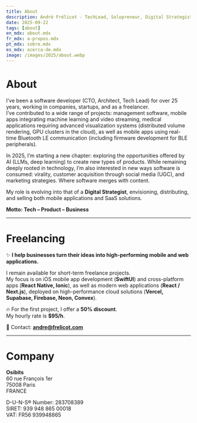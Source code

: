 ```yaml
---
title: About
description: André Frélicot - TechLead, Solopreneur, Digital Strategist. Tech - Product - Business.
date: 2025-09-22
tags: [about]
en_mdx: about.mdx
fr_mdx: a-propos.mdx
pt_mdx: sobre.mdx
es_mdx: acerca-de.mdx
image: /images/2025/about.webp
---
```


<ThreeCube />

# About  

I’ve been a software developer (CTO, Architect, Tech Lead) for over 25 years, working in companies, startups, and as a freelancer.  
I’ve contributed to a wide range of projects: management software, mobile apps integrating machine learning and video streaming, medical applications requiring advanced visualization systems (distributed volume rendering, GPU clusters in the cloud), as well as mobile apps using real-time Bluetooth LE communication (including firmware development for BLE peripherals).  

In 2025, I’m starting a new chapter: exploring the opportunities offered by AI (LLMs, deep learning) to create new types of products. While remaining deeply rooted in technology, I’m also interested in new ways software is consumed: virality, customer acquisition through social media (UGC), and marketing strategies. Where software merges with content.  

My role is evolving into that of a **Digital Strategist**, envisioning, distributing, and selling both mobile applications and SaaS solutions.  

**Motto: Tech – Product – Business**  

---

# Freelancing  

✨ **I help businesses turn their ideas into high-performing mobile and web applications.**  

I remain available for short-term freelance projects.  
My focus is on iOS mobile app development (**SwiftUI**) and cross-platform apps (**React Native, Ionic**), as well as modern web applications (**React / Next.js**), deployed on high-performance cloud solutions (**Vercel, Supabase, Firebase, Neon, Convex**).  

🔥 For the first project, I offer a **50% discount**.  
My hourly rate is **$95/h**.  

📩 Contact: **andre@frelicot.com**  

---

# Company  

**Osibits**  
60 rue François 1er  
75008 Paris  
FRANCE  

D-U-N-S® Number: 283708389  
SIRET: 939 948 865 00018  
VAT: FR56 939948865  
